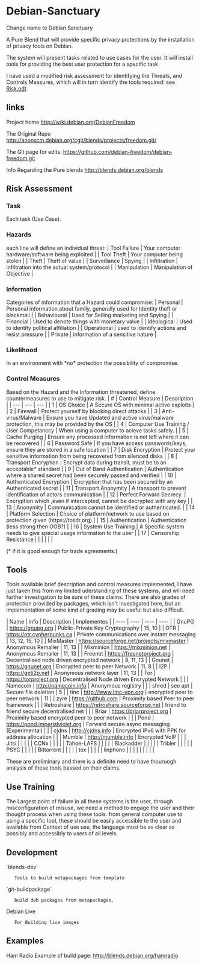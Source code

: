 = Debian-Sanctuary =

Change name to Debian Sanctuary

A Pure Blend that will provide specific privacy protections by the installation of privacy tools on Debian.

The system will present tasks related to use cases for the user. It will install tools for providing the best user protection for a specific task

I have used a modified risk assessment for identifying the Threats, and Controls Measures, which will in turn identify the tools required: see [[Risk.odt]]

== links ==

Project home
http://wiki.debian.org/DebianFreedom

The Original Repo
http://anonscm.debian.org/cgit/blends/projects/freedom.git/ 

The Git page for edits.
https://github.com/debian-freedom/debian-freedom.git

Info Regarding the Pure blends 
http://blends.debian.org/blends


== Risk Assessment ==

=== Task ===
Each task (Use Case).

=== Hazards ===
each line will define an individual threat:
| Tool Failure | Your computer hardware/software being exploited |
| Tool Theft   | Your computer being stolen                      |
| Theft        | Theft of value                                  |
| Surveillance | Spying                                          |
| Infiltration | infiltration into the actual system/protocol    |
| Manipulation | Manipulation of Objective                       |

=== Information ===
Categories of information that a Hazard could compromise:
| Personal    | Personal information about family, generally used for Identity theft or blackmail |
| Behavioural | Used for Selling marketing and Spying                                             |
| Financial   | Used to denote things with monetary value                                         |
| Ideological | Used to identify political affiliation                                            |
| Operational | used to identify actions and resist pressure                                      |
| Private     | information of a sensitive nature                                                 |


=== Likelihood ===
In an environment with *no* protection the possibility of compromise.


=== Control Measures ===
Based on the Hazard and the Information threatened, define countermeasures to use to mitigate risk.
| #   | Control Measure                          | Description                                                                                 |
| --- | ---                                      | ---                                                                                         |
| 1   | OS Choice                                | A Secure OS with minimal active exploits                                                    |
| 2   | Firewall                                 | Protect yourself by blocking direct attacks                                                 |
| 3   | Anti-virus/Malware                       | Ensure you have Updated and active virus/malware protection, this may be provided by the OS |
| 4   | Computer Use Training / User Competanccy | When using a computer to acieve tasks safely.                                               |
| 5   | Cache Purging                            | Ensure any processed information is not left where it can be recovered                      |
| 6   | Password Safe                            | If you have access passwords/keys, ensure they are stored in a safe location                |
| 7   | Disk Encryption                          | Protect your sensitive information from being recovered from silenced disks                 |
| 8   | Transport Encryption                     | Encrypt data during transit, must be to an acceptable* standard                             |
| 9   | Out of Band Authentication               | Authentication where a shared secret had been securely passed and verified                  |
| 10  | Authenticated Encryption                 | Encryption that has been secured by an Authenticated secret                                 |
| 11  | Transport Anonymity                      | A transport to prevent identification of actors communication                               |
| 12  | Perfect Forward Secrecy.                 | Encryption which ,even if intercepted, cannot be decrypted with any key                     |
| 13  | Anonymity                                | Communication cannot be identified or authenticated.                                        |
| 14  | Platform Selection                       | Choice of platform/network to use based on protection given (https://tosdr.org)             |
| 15  | Authentication                           | Authentication (less strong then OOB?)                                                      |
| 16  | System Use Training                      | A Specific system needs to give special usage information to the user                       |
| 17  | Censorship Resistance                    |                                                                                             |
|     |                                          |                                                                                             |


(* If it is good enough for trade agreements.) 

== Tools ==

Tools available brief description and control measures implemented, I have just taken this from my limited uderstanding of these systems, and will need further investigation to be sure of these claims.
There are also grades of protection provided by packages, which isn't investigated here, but an implementation of some kind of grading may be useful but also difficult.

| Name       | info                                       | Description                                    | Implementes    |
| ----       | ----                                       | ----                                           | ----           |
| GnuPG      | https://gnupg.org                          | Public-Private Key Cryptography                | 15, 10         |
| OTR        | https://otr.cypherpunks.ca                 | Private communications over instant messaging  | 13, 12, 15, 10 |
| MixMaster  | https://sourceforge.net/projects/mixmaster | Anonymous Remailer                             | 11, 13         |
| Mixminion  | https://mixminion.net                      | Anonymous Remailer                             | 11, 13         |
| Freenet    | https://freenetproject.org                 | Decentralised node driven encrypted network    | 8, 11, 13      |
| Gnunet     | https://gnunet.org                         | Encrypted peer to peer Network                 | 11, 8          |
| I2P        | https://geti2p.net                         | Anonymous network layer                        | 11, 13         |
| Tor        | https://torproject.org                     | Decentralised Node driven Encrypted Network    |                |
| Namecoin   | http://namecoin.info                       | Anonymous registry                             |                |
| shred      | see apt                                    | Secure file deletion                           | 5              |
| tinc       | http://www.tinc-vpn.org                    | encrypted peer to peer network                 | 11             |
| zyre       | https://github.com                         | Proximity based Peer to peer framework         |                |
| Retroshare | https://retroshare.sourceforge.net         | friend to friend secure decentralised net      |                |
| Briar      | https://briarproject.org                   | Proximity based encrypted peer to peer network |                |
| Pond       | https://pond.imperialviolet.org            | Forward secure async messaging (Experimental)  |                |
| cjdns      | http://cjdns.info                          | Encrypted IPv6 with PPK for address allocation |                |
| Mumble     | http://mumble.info                         | Encrypted VoIP                                 |                |
| Jitsi      |                                            |                                                |                |
| CCNx       |                                            |                                                |                |
| Tahoe-LAFS |                                            |                                                |                |
| Blackadder |                                            |                                                |                |
| Tribler    |                                            |                                                |                |
| PSYC       |                                            |                                                |                |
| Bittorrent |                                            |                                                |                |
| tox        |                                            |                                                |                |
| linphone   |                                            |                                                |                |
|            |                                            |                                                |                |

These are preliminary and there is a definite need to have thouruogh analysis of these tools bassed on their claims.

== Use Training ==
The Largest point of failure in all these systems is the user, through misconfiguration of misuse, we need a method to engage the user and their thought process when using these tools. from general computer use to using a specific tool, these should be easily accessible to the user and available from Context of use use, the language must be as clear as possibly and accessibly to users of all levels.


== Development ==
    
`blends-dev`
    Tools to build metapackages from template 

`git-buildpackage`
    build deb packages from metapackages,

Debian Live 
    For Building live images

== Examples ==
Ham Radio Example of build page:
http://blends.debian.org/hamradio


